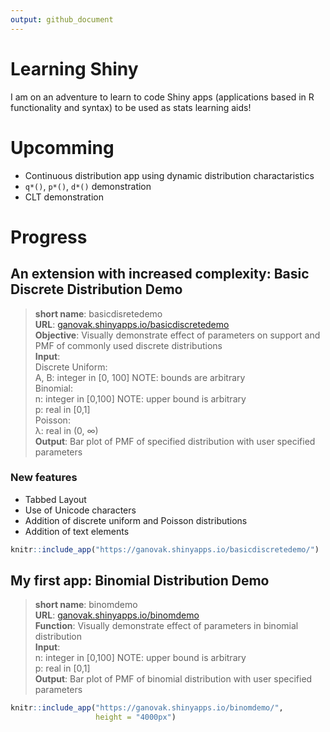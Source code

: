 ```yaml
---
output: github_document
---
```


# Learning Shiny

I am on an adventure to learn to code Shiny apps (applications based in R functionality and syntax) to be used as stats learning aids!

# Upcomming

* Continuous distribution app using dynamic distribution charactaristics
* `q*()`, `p*()`, `d*()` demonstration
* CLT demonstration

# Progress

## An extension with increased complexity: Basic Discrete Distribution Demo

> **short name**: basicdisretedemo  
> **URL**: [ganovak.shinyapps.io/basicdiscretedemo](https://ganovak.shinyapps.io/basicdiscretedemo/)   
> **Objective**: Visually demonstrate effect of parameters on support and PMF of commonly used
discrete distributions  
> **Input**:    
>   Discrete Uniform:  
>       A, B: integer in [0, 100] NOTE: bounds are arbitrary  
>   Binomial:  
>       n: integer in [0,100] NOTE: upper bound is arbitrary  
>       p: real in [0,1]  
>   Poisson:  
>       λ: real in (0, ∞)    
> **Output**: 
>   Bar plot of PMF of specified distribution with user specified parameters  

### New features

* Tabbed Layout
* Use of Unicode characters
* Addition of discrete uniform and Poisson distributions
* Addition of text elements

```r
knitr::include_app("https://ganovak.shinyapps.io/basicdiscretedemo/")
```

## My first app: Binomial Distribution Demo

> **short name**: binomdemo  
> **URL**: [ganovak.shinyapps.io/binomdemo](https://ganovak.shinyapps.io/binomdemo/)  
> **Function**: Visually demonstrate effect of parameters in binomial distribution  
> **Input**:  
>   n: integer in [0,100] NOTE: upper bound is arbitrary  
>   p: real in [0,1]  
> **Output**: Bar plot of PMF of binomial distribution with user specified parameters  

```r
knitr::include_app("https://ganovak.shinyapps.io/binomdemo/",
                   height = "4000px")
```

